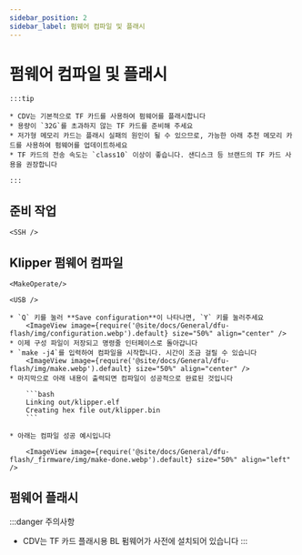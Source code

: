 ```yaml
---
sidebar_position: 2
sidebar_label: 펌웨어 컴파일 및 플래시
---
```








# 펌웨어 컴파일 및 플래시

    :::tip

    * CDV는 기본적으로 TF 카드를 사용하여 펌웨어를 플래시합니다
    * 용량이 `32G`를 초과하지 않는 TF 카드를 준비해 주세요
    * 저가형 메모리 카드는 플래시 실패의 원인이 될 수 있으므로, 가능한 아래 추천 메모리 카드를 사용하여 펌웨어를 업데이트하세요
    * TF 카드의 전송 속도는 `class10` 이상이 좋습니다. 샌디스크 등 브랜드의 TF 카드 사용을 권장합니다

    :::



## 준비 작업

    <SSH />

## Klipper 펌웨어 컴파일

    <MakeOperate/>

    <USB />

    * `Q` 키를 눌러 **Save configuration**이 나타나면, `Y` 키를 눌러주세요
        <ImageView image={require('@site/docs/General/dfu-flash/img/configuration.webp').default} size="50%" align="center" />
    * 이제 구성 파일이 저장되고 명령줄 인터페이스로 돌아갑니다
    * `make -j4`를 입력하여 컴파일을 시작합니다. 시간이 조금 걸릴 수 있습니다
        <ImageView image={require('@site/docs/General/dfu-flash/img/make.webp').default} size="50%" align="center" />
    * 마지막으로 아래 내용이 출력되면 컴파일이 성공적으로 완료된 것입니다

        ```bash
        Linking out/klipper.elf
        Creating hex file out/klipper.bin
        ```
        
    * 아래는 컴파일 성공 예시입니다

        <ImageView image={require('@site/docs/General/dfu-flash/_firmware/img/make-done.webp').default} size="50%" align="left" />

## 펌웨어 플래시

:::danger 주의사항
* CDV는 TF 카드 플래시용 BL 펌웨어가 사전에 설치되어 있습니다
:::

    <TF />